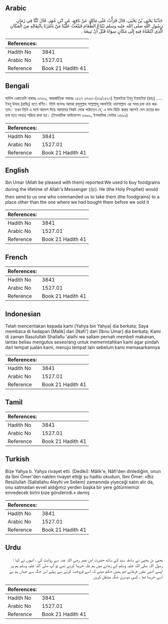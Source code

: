 ## Arabic


<div dir="rtl" lang="ar" style={{fontSize:'larger',backgroundColor:'#f8f9fa',padding:20}}>
حَدَّثَنَا يَحْيَى بْنُ يَحْيَى، قَالَ قَرَأْتُ عَلَى مَالِكٍ عَنْ نَافِعٍ، عَنِ ابْنِ عُمَرَ، قَالَ كُنَّا فِي زَمَانِ رَسُولِ اللَّهِ صلى الله عليه وسلم نَبْتَاعُ الطَّعَامَ فَيَبْعَثُ عَلَيْنَا مَنْ يَأْمُرُنَا بِانْتِقَالِهِ مِنَ الْمَكَانِ الَّذِي ابْتَعْنَاهُ فِيهِ إِلَى مَكَانٍ سِوَاهُ قَبْلَ أَنْ نَبِيعَهُ ‏.‏
</div>
<div style={{backgroundColor:'#f8f9fa',padding:20, marginBottom: 10}}><table> <thead> <tr> <th>References:</th> <th></th> </tr> </thead> <tbody><tr><td>Hadith No</td><td>3841</td></tr><tr><td>Arabic No</td><td>1527.01</td></tr><tr><td>Reference</td><td>Book 21 Hadith 41</td></tr></tbody></table></div>

## Bengali


<div dir="ltr" lang="bn" style={{fontSize:'larger',backgroundColor:'#f8f9fa',padding:20}}>
হাদিস একাডেমি নাম্বারঃ ৩৭৩৩, আন্তর্জাতিক নাম্বারঃ ১৫২৭ ৩৭৩৩-(৩৩/১৫২৭) ইয়াহইয়া ইবনু ইয়াহইয়া (রহঃ) ..... ইবনু উমার (রাযিঃ) হতে বর্ণিত। তিনি বলেনঃ আমরা রসূলুল্লাহ সাল্লাল্লাহু আলাইহি ওয়াসাল্লাম এর সময় দ্রব্য ক্রয় করতাম। তখন তিনি এ মর্মে আদেশ দিয়ে আমাদের নিকট লোক পাঠাতেন যে, এ মাল বিক্রি করার আগেই যেন ক্রয়ের জায়গা হতে অন্যত্র সরিয়ে রাখা হয়। (ইসলামিক ফাউন্ডেশন ৩৬৯৯, ইসলামিক সেন্টার ৩৬৯৯)
</div>
<div style={{backgroundColor:'#f8f9fa',padding:20, marginBottom: 10}}><table> <thead> <tr> <th>References:</th> <th></th> </tr> </thead> <tbody><tr><td>Hadith No</td><td>3841</td></tr><tr><td>Arabic No</td><td>1527.01</td></tr><tr><td>Reference</td><td>Book 21 Hadith 41</td></tr></tbody></table></div>

## English


<div dir="ltr" lang="en" style={{fontSize:'larger',backgroundColor:'#f8f9fa',padding:20}}>
Ibn Umar (Allah be pleased with them) reported:We used to buy foodgrains during the lifetime of Allah's Messenger (ﷺ). He (the Holy Prophet) would then send to us one who commanded us to take them (the foodgrains) to a place other than the one where we had bought them before we sold it
</div>
<div style={{backgroundColor:'#f8f9fa',padding:20, marginBottom: 10}}><table> <thead> <tr> <th>References:</th> <th></th> </tr> </thead> <tbody><tr><td>Hadith No</td><td>3841</td></tr><tr><td>Arabic No</td><td>1527.01</td></tr><tr><td>Reference</td><td>Book 21 Hadith 41</td></tr></tbody></table></div>

## French


<div dir="ltr" lang="fr" style={{fontSize:'larger',backgroundColor:'#f8f9fa',padding:20}}>

</div>
<div style={{backgroundColor:'#f8f9fa',padding:20, marginBottom: 10}}><table> <thead> <tr> <th>References:</th> <th></th> </tr> </thead> <tbody><tr><td>Hadith No</td><td>3841</td></tr><tr><td>Arabic No</td><td>1527.01</td></tr><tr><td>Reference</td><td>Book 21 Hadith 41</td></tr></tbody></table></div>

## Indonesian


<div dir="ltr" lang="id" style={{fontSize:'larger',backgroundColor:'#f8f9fa',padding:20}}>
Telah menceritakan kepada kami [Yahya bin Yahya] dia berkata; Saya membaca di hadapan [Malik] dari [Nafi'] dari [Ibnu Umar] dia berkata; Kami di zaman Rasulullah Shallallu 'alaihi wa sallam pernah membeli makanan, lantas beliau mengutus seseorang untuk memerintahkan kami agar pindah dari tempat jualan kami, menuju tempat lain sebelum kami memasarkannya
</div>
<div style={{backgroundColor:'#f8f9fa',padding:20, marginBottom: 10}}><table> <thead> <tr> <th>References:</th> <th></th> </tr> </thead> <tbody><tr><td>Hadith No</td><td>3841</td></tr><tr><td>Arabic No</td><td>1527.01</td></tr><tr><td>Reference</td><td>Book 21 Hadith 41</td></tr></tbody></table></div>

## Tamil


<div dir="ltr" lang="ta" style={{fontSize:'larger',backgroundColor:'#f8f9fa',padding:20}}>

</div>
<div style={{backgroundColor:'#f8f9fa',padding:20, marginBottom: 10}}><table> <thead> <tr> <th>References:</th> <th></th> </tr> </thead> <tbody><tr><td>Hadith No</td><td>3841</td></tr><tr><td>Arabic No</td><td>1527.01</td></tr><tr><td>Reference</td><td>Book 21 Hadith 41</td></tr></tbody></table></div>

## Turkish


<div dir="ltr" lang="tr" style={{fontSize:'larger',backgroundColor:'#f8f9fa',padding:20}}>
Bize Yahya b. Yahya rivayet etti. (Dediki): Mâlik'e, Nâfi'den dinlediğim, onun da İbni Ömer'den naklen rivayet ettiği şu hadîsi okudum, İbni Ömer: «Biz Resûlullah (Sallallahu Aleyhi ve Sellem) zamanında yiyeceği satın alır da, onu satmadan evvel aldığımız yerden başka bir yere götürmemizi emredecek birini bize gönderirdi.» demiş
</div>
<div style={{backgroundColor:'#f8f9fa',padding:20, marginBottom: 10}}><table> <thead> <tr> <th>References:</th> <th></th> </tr> </thead> <tbody><tr><td>Hadith No</td><td>3841</td></tr><tr><td>Arabic No</td><td>1527.01</td></tr><tr><td>Reference</td><td>Book 21 Hadith 41</td></tr></tbody></table></div>

## Urdu


<div dir="rtl" lang="ur" style={{fontSize:'larger',backgroundColor:'#f8f9fa',padding:20}}>
یحییٰ بن یحییٰ نے سابقہ سند کے ساتھ حضرت ابن عمر رضی اللہ عنہ سے روایت کی ، انہوں نے کہا : رسول اللہ صلی اللہ علیہ وسلم کے زمانے میں ہم غلہ خریدا کرتے تھے تو آپ صلی اللہ علیہ وسلم ہم پر ایسے آدمی مقرر فرماتے جو ہمیں حکم دیتے کہ اسے فروخت کرنے سے پہلے اس جگہ سے جہاں ہم نے اسے خریدا تھا ، کسی دوسری جگہ منتقل کریں
</div>
<div style={{backgroundColor:'#f8f9fa',padding:20, marginBottom: 10}}><table> <thead> <tr> <th>References:</th> <th></th> </tr> </thead> <tbody><tr><td>Hadith No</td><td>3841</td></tr><tr><td>Arabic No</td><td>1527.01</td></tr><tr><td>Reference</td><td>Book 21 Hadith 41</td></tr></tbody></table></div>
